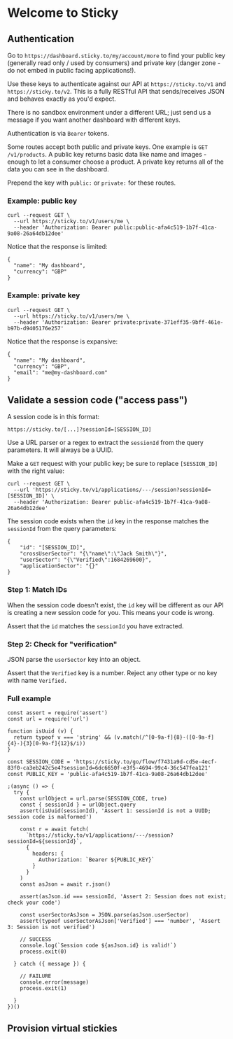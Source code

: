 # Welcome to Sticky

## Authentication

Go to `https://dashboard.sticky.to/my/account/more` to find your public key (generally read only / used by consumers) and private key (danger zone - do not embed in public facing applications!).

Use these keys to authenticate against our API at `https://sticky.to/v1` and `https://sticky.to/v2`. This is a fully RESTful API that sends/receives JSON and behaves exactly as you'd expect.

There is no sandbox environment under a different URL; just send us a message if you want another dashboard with different keys.

Authentication is via `Bearer` tokens.

Some routes accept both public and private keys. One example is `GET /v1/products`. A public key returns basic data like name and images - enough to let a consumer choose a product. A private key returns all of the data you can see in the dashboard.

Prepend the key with `public:` or `private:` for these routes.

### Example: public key

```
curl --request GET \
  --url https://sticky.to/v1/users/me \
  --header 'Authorization: Bearer public:public-afa4c519-1b7f-41ca-9a08-26a64db12dee'
```

Notice that the response is limited:

```
{
  "name": "My dashboard",
  "currency": "GBP"
}
```

### Example: private key

```
curl --request GET \
  --url https://sticky.to/v1/users/me \
  --header 'Authorization: Bearer private:private-371eff35-9bff-461e-b97b-d9405176e257'
```

Notice that the response is expansive:

```
{
  "name": "My dashboard",
  "currency": "GBP",
  "email": "me@my-dashboard.com"
}
```

## Validate a session code ("access pass")

A session code is in this format:

`https://sticky.to/[...]?sessionId=[SESSION_ID]`

Use a URL parser or a regex to extract the `sessionId` from the query parameters. It will always be a UUID.

Make a `GET` request with your public key; be sure to replace `[SESSION_ID]` with the right value:

```
curl --request GET \
  --url 'https://sticky.to/v1/applications/---/session?sessionId=[SESSION_ID]' \
  --header 'Authorization: Bearer public-afa4c519-1b7f-41ca-9a08-26a64db12dee'
```

The session code exists when the `id` key in the response matches the `sessionId` from the query parameters:

```
{
	"id": "[SESSION_ID]",
	"crossUserSector": "{\"name\":\"Jack Smith\"}",
	"userSector": "{\"Verified\":1684269600}",
	"applicationSector": "{}"
}
```

### Step 1: Match IDs

When the session code doesn't exist, the `id` key will be different as our API is creating a new session code for you. This means your code is wrong.

Assert that the `id` matches the `sessionId` you have extracted.

### Step 2: Check for "verification"

JSON parse the `userSector` key into an object.

Assert that the `Verified` key is a number. Reject any other type or no key with name `Verified.`

### Full example

```
const assert = require('assert')
const url = require('url')

function isUuid (v) {
  return typeof v === 'string' && (v.match(/^[0-9a-f]{8}-([0-9a-f]{4}-){3}[0-9a-f]{12}$/i))
}

const SESSION_CODE = 'https://sticky.to/go/flow/f7431a9d-cd5e-4ecf-83f0-ca3eb242c5e4?sessionId=6dc6650f-e3f5-4694-99c4-36c547fea121'
const PUBLIC_KEY = 'public-afa4c519-1b7f-41ca-9a08-26a64db12dee'

;(async () => {
  try {
    const urlObject = url.parse(SESSION_CODE, true)
    const { sessionId } = urlObject.query
    assert(isUuid(sessionId), 'Assert 1: sessionId is not a UUID; session code is malformed')
  
    const r = await fetch(
      `https://sticky.to/v1/applications/---/session?sessionId=${sessionId}`,
      {
        headers: {
          Authorization: `Bearer ${PUBLIC_KEY}`
        }
      }
    )
    const asJson = await r.json()

    assert(asJson.id === sessionId, 'Assert 2: Session does not exist; check your code')
  
    const userSectorAsJson = JSON.parse(asJson.userSector)
    assert(typeof userSectorAsJson['Verified'] === 'number', 'Assert 3: Session is not verified')

    // SUCCESS
    console.log(`Session code ${asJson.id} is valid!`)
    process.exit(0)

  } catch ({ message }) {

    // FAILURE
    console.error(message)
    process.exit(1)

  }
})()

```

## Provision virtual stickies
